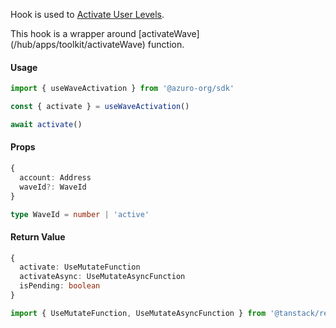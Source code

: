 
Hook is used to [Activate User Levels](/hub/apps/guides/azuro-waves#activate-user-levels).

<Callout type="info">
  This hook is a wrapper around [activateWave](/hub/apps/toolkit/activateWave) function.
</Callout>

#### Usage

```ts
import { useWaveActivation } from '@azuro-org/sdk'

const { activate } = useWaveActivation()

await activate()
```

#### Props

```ts
{
  account: Address
  waveId?: WaveId
}
```

```ts
type WaveId = number | 'active'
```

#### Return Value

```ts
{
  activate: UseMutateFunction
  activateAsync: UseMutateAsyncFunction
  isPending: boolean
}
```

```ts
import { UseMutateFunction, UseMutateAsyncFunction } from '@tanstack/react-query'
```
